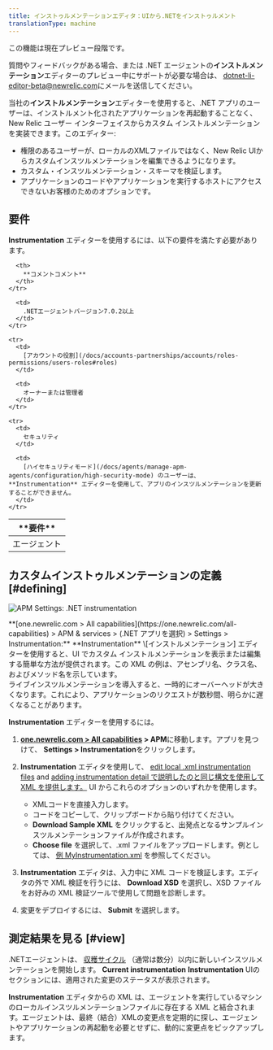 ```yaml
---
title: インストゥルメンテーションエディタ：UIから.NETをインストゥルメント
translationType: machine
---
```



<Callout title="プレビュー機能">
  この機能は現在プレビュー段階です。

  質問やフィードバックがある場合、または .NET エージェントの**インストルメンテーション**エディターのプレビュー中にサポートが必要な場合は、 [dotnet-li-editor-beta@newrelic.com](mailto:dotnet-li-editor-beta@newrelic.com)にメールを送信してください。
</Callout>

当社の**インストルメンテーション**エディターを使用すると、.NET アプリのユーザーは、インストルメント化されたアプリケーションを再起動することなく、New Relic ユーザー インターフェイスからカスタム インストルメンテーションを実装できます。このエディター:

* 権限のあるユーザーが、ローカルのXMLファイルではなく、New Relic UIからカスタムインスツルメンテーションを編集できるようになります。
* カスタム・インスツルメンテーション・スキーマを検証します。
* アプリケーションのコードやアプリケーションを実行するホストにアクセスできないお客様のためのオプションです。

## 要件

**Instrumentation** エディターを使用するには、以下の要件を満たす必要があります。

<table>
  <thead>
    <tr>
      <th width={200}>
        **要件**
      </th>

      <th>
        **コメントコメント**
      </th>
    </tr>
  </thead>

  <tbody>
    <tr>
      <td>
        エージェント
      </td>

      <td>
        .NETエージェントバージョン7.0.2以上
      </td>
    </tr>

    <tr>
      <td>
        [アカウントの役割](/docs/accounts-partnerships/accounts/roles-permissions/users-roles#roles)
      </td>

      <td>
        オーナーまたは管理者
      </td>
    </tr>

    <tr>
      <td>
        セキュリティ
      </td>

      <td>
        [ハイセキュリティモード](/docs/agents/manage-apm-agents/configuration/high-security-mode) のユーザーは、 **Instrumentation** エディターを使用して、アプリのインスツルメンテーションを更新することができません。
      </td>
    </tr>
  </tbody>
</table>

## カスタムインストゥルメンテーションの定義 [#defining]

<img
  title="APM Settings: .NET instrumentation"
  alt="APM Settings: .NET instrumentation"
  src={apmDotnetInstrumentationEditor}
/>

<figcaption>
  **[one.newrelic.com > All capabilities](https://one.newrelic.com/all-capabilities) > APM & services > (.NET アプリを選択) > Settings > Instrumentation:** **Instrumentation** \[インストルメンテーション] エディターを使用すると、UI でカスタム インストルメンテーションを表示または編集する簡単な方法が提供されます。この XML の例は、アセンブリ名、クラス名、およびメソッド名を示しています。
</figcaption>

<Callout variant="important">
  ライブインスツルメンテーションを導入すると、一時的にオーバーヘッドが大きくなります。これにより、アプリケーションのリクエストが数秒間、明らかに遅くなることがあります。
</Callout>

**Instrumentation** エディターを使用するには。

1. **[one.newrelic.com > All capabilities](https://one.newrelic.com/all-capabilities) > APM**に移動します。アプリを見つけて、 **Settings > Instrumentation**をクリックします。

2. **Instrumentation** エディタを使用して、 [edit local .xml instrumentation files](/docs/agents/net-agent/custom-instrumentation/create-transactions-xml-net) and [adding instrumentation detail で説明したのと同じ構文を使用して XML を提供します。](/docs/agents/net-agent/custom-instrumentation/add-detail-transactions-xml-net) UI からこれらのオプションのいずれかを使用します。

   * XMLコードを直接入力します。
   * コードをコピーして、クリップボードから貼り付けてください。
   * **Download Sample XML** をクリックすると、出発点となるサンプルインスツルメンテーションファイルが作成されます。
   * **Choose file** を選択して、.xml ファイルをアップロードします。例としては、 [例 MyInstrumentation.xml](/docs/agents/net-agent/custom-instrumentation/add-detail-transactions-xml-net#sample) を参照してください。

3. **Instrumentation** エディタは、入力中に XML コードを検証します。エディタの外で XML 検証を行うには、 **Download XSD** を選択し、XSD ファイルをお好みの XML 検証ツールで使用して問題を診断します。

4. 変更をデプロイするには、 **Submit** を選択します。

## 測定結果を見る [#view]

.NETエージェントは、 [収穫サイクル](/docs/using-new-relic/welcome-new-relic/getting-started/glossary#harvest-cycle) （通常は数分）以内に新しいインスツルメンテーションを開始します。 **Current instrumentation** **Instrumentation** UIのセクションには、適用された変更のステータスが表示されます。

**Instrumentation** エディタからの XML は、エージェントを実行しているマシンのローカルインスツルメンテーションファイルに存在する XML と結合されます。エージェントは、最終（結合）XMLの変更点を定期的に探し、エージェントやアプリケーションの再起動を必要とせずに、動的に変更点をピックアップします。